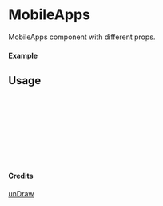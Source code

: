 
<Meta of={MobileApps} title="unDraw/MobileApps" />

# MobileApps

MobileApps component with different props.

#### Example

<Canvas of={MobileApps.Primary} />

## Usage

```ts
import { MobileApps } from "yadl-ui";

const Example = () => {
  return (
      <MobileApps />
  );
};

export default Example;
```

#### Credits
[unDraw](https://undraw.co/illustrations)
